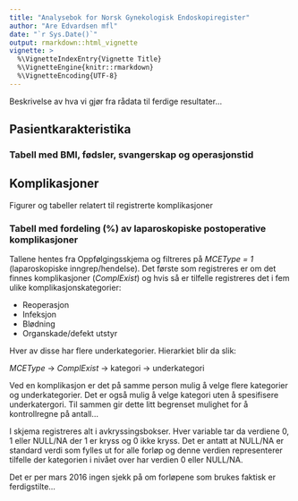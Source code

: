```yaml
---
title: "Analysebok for Norsk Gynekologisk Endoskopiregister"
author: "Are Edvardsen mfl"
date: "`r Sys.Date()`"
output: rmarkdown::html_vignette
vignette: >
  %\VignetteIndexEntry{Vignette Title}
  %\VignetteEngine{knitr::rmarkdown}
  %\VignetteEncoding{UTF-8}
---
```


Beskrivelse av hva vi gjør fra rådata til ferdige resultater...

## Pasientkarakteristika
### Tabell med BMI, fødsler, svangerskap og operasjonstid

## Komplikasjoner
Figurer og tabeller relatert til registrerte komplikasjoner

### Tabell med fordeling (%) av laparoskopiske postoperative komplikasjoner
Tallene hentes fra Oppfølgingsskjema og filtreres på _MCEType = 1_
(laparoskopiske inngrep/hendelse). Det første
som registreres er om det finnes komplikasjoner (_ComplExist_) og hvis så er tilfelle registreres det i fem ulike komplikasjonskategorier:

- Reoperasjon
- Infeksjon
- Blødning
- Organskade/defekt utstyr

Hver av disse har flere underkategorier. Hierarkiet blir da slik:

_MCEType_ -> _ComplExist_ -> kategori -> underkategori

Ved en komplikasjon er det på samme person mulig å
velge flere kategorier og underkategorier. Det er også mulig å velge kategori
uten å spesifisere underkatergori. Til sammen gir dette litt begrenset mulighet
for å kontrollregne på antall...

I skjema registreres alt i avkryssingsbokser. Hver variable tar da verdiene
0, 1 eller NULL/NA der 1 er kryss og 0 ikke kryss. Det er antatt at NULL/NA
er standard verdi som fylles ut for alle forløp og denne verdien representerer
tilfelle der kategorien i nivået over har verdien 0 eller NULL/NA.

Det er per mars 2016 ingen sjekk på om forløpene som brukes faktisk er
ferdigstilte...
